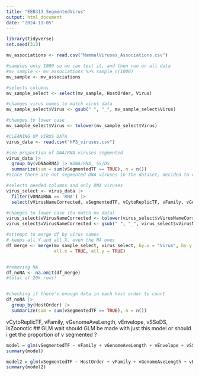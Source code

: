 ```yaml
---
title: "EEB313_SegmentedVirus"
output: html_document
date: "2024-11-05"
---
```


```r
library(tidyverse)
set.seed(313)
```

```r
mv_associations <- read.csv("MammalViruses_Associations.csv")

#samples only 1000 so we can test it, and then run on all data
#mv_sample <- mv_associations %>% sample_n(1000)
mv_sample <- mv_associations 

#selects columns
mv_sample_select <- select(mv_sample, HostOrder, Virus)

#changes virus names to match virus data
mv_sample_select$Virus <- gsub(" ", "_", mv_sample_select$Virus)

#changes to lower case
mv_sample_select$Virus <- tolower(mv_sample_select$Virus)


```

```r
#CLEANING UP VIRUS DATA
virus_data <- read.csv("HP3_viruses.csv")

#see proportion of DNA/RNA viruses segmented
virus_data |> 
  group_by(vDNAoRNA) |> #DNA/RNA, SS/DS
  summarize(sum = sum(vSegmentedTF == TRUE), n = n()) 
#Since there are not segmented DNA viruses in the dataset, decided to remove all DNA viruses

#selects needed columns and only DNA viruses
virus_select <- virus_data |> 
  filter(vDNAoRNA == 'RNA') |> 
  select(vVirusNameCorrected, vSegmentedTF, vCytoReplicTF, vFamily, vGenomeAveLength, vEnvelope, vSSoDS, IsZoonotic)

#changes to lower case (to match mv data)
virus_select$vVirusNameCorrected <- tolower(virus_select$vVirusNameCorrected)
virus_select$vVirusNameCorrected <- gsub(" ", "_", virus_select$vVirusNameCorrected)
```


```r
#attempt to merge df by virus names
# keeps all Y and all X, even the NA ones
df_merge <- merge(mv_sample_select, virus_select, by.x = "Virus", by.y = 'vVirusNameCorrected', 
                  all.x = TRUE, all.y = TRUE) 


#removing NA
df_noNA <- na.omit(df_merge)
#total of 20k rows!


#checking if there's enough data in each host order to count
df_noNA |> 
  group_by(HostOrder) |>
  summarize(sum = sum(vSegmentedTF == TRUE), n = n()) 


```

vCytoReplicTF, vFamily, vGenomeAveLength, vEnvelope, vSSoDS, IsZoonotic
## GLM wait should GLM be made with just this model or should i get the proportion of v segmented ? 
```r
model = glm(vSegmentedTF ~ vFamily + vGenomeAveLength + vEnvelope + vSSoDS + IsZoonotic + vCytoReplicTF, family = 'binomial', data = df_noNA)
summary(model)

model2 = glm(vSegmentedTF ~ HostOrder + vFamily + vGenomeAveLength + vEnvelope + vSSoDS + IsZoonotic + vCytoReplicTF, family = 'binomial', data = df_noNA)
summary(model2)
```




